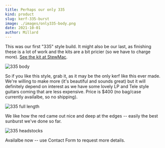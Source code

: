 ```yaml
---
title: Perhaps our only 335
kind: product
slug: kerf-335-burst
image: ./images/only335-body.png
date: 2021-10-01
author: Millard
---
```


This was our first "335" style build. It might also be our last, as finishing these is a lot of work 
and the kits are a bit pricier (so we have to charge more).
[See the kit at StewMac](https://www.stewmac.com/kits-and-projects/instrument-kits/electric-guitar-kits/335-style-electric-guitar-kit.html). 

![335 body](images/only335-body.png)

So if you like this style, grab it, as it may be the only kerf like this ever made. We're willing to make more 
(it's beautiful and sounds great) but it will definitely depend on interest as we have some lovely LP and Tele 
style guitars coming that are less expensive. Price is $400 (no bag/case currently availalbe, so no shipping). 

![335 full length](images/only335-full.png)

We like how the red came out nice and deep at the edges -- easily the best sunburst we've done so far.

![335 headstocks](images/only335-montage.png)

Availalbe now -- use Contact Form to request more details.